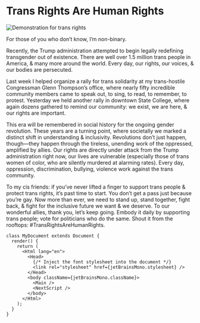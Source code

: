 
# Trans Rights Are Human Rights

![Demonstration for trans rights](https://d1fmxjrxw87eps.cloudfront.net/2020-04-20T15:15:08-04:00.jpeg)

For those of you who don’t know, I’m non-binary.

Recently, the Trump administration attempted to begin legally redefining transgender out of existence. There are well over 1.5 million trans people in America, & many more around the world. Every day, our rights, our voices, & our bodies are persecuted.

Last week I helped organize a rally for trans solidarity at my trans-hostile Congressman Glenn Thompson’s office, where nearly fifty incredible community members came to speak out, to sing, to read, to remember, to protest. Yesterday we held another rally in downtown State College, where again dozens gathered to remind our community: we exist, we are here, & our rights are important.

This era will be remembered in social history for the ongoing gender revolution. These years are a turning point, where societally we marked a distinct shift in understanding & inclusivity. Revolutions don’t just happen, though—they happen through the tireless, unending work of the oppressed, amplified by allies. Our rights are directly under attack from the Trump administration right now, our lives are vulnerable (especially those of trans women of color, who are silently murdered at alarming rates). Every day, oppression, discrimination, bullying, violence work against the trans community.

To my cis friends: if you’ve never lifted a finger to support trans people & protect trans rights, it’s past time to start. You don’t get a pass just because you’re gay. Now more than ever, we need to stand up, stand together, fight back, & fight for the inclusive future we want & we deserve. To our wonderful allies, thank you, let’s keep going. Embody it daily by supporting trans people; vote for politicians who do the same. Shout it from the rooftops: #TransRightsAreHumanRights.

```
class MyDocument extends Document {
  render() {
    return (
      <Html lang="en">
        <Head>
          {/* Inject the font stylesheet into the document */}
          <link rel="stylesheet" href={jetBrainsMono.stylesheet} />
        </Head>
        <body className={jetBrainsMono.className}>
          <Main />
          <NextScript />
        </body>
      </Html>
    );
  }
}
```

<MusicEmbed url="https://music.apple.com/id/album/love-feat-syd/1444332585?i=1444332607" />
<MusicEmbed url="https://open.spotify.com/track/6eVM9lCmIqwGTUOoeH61Lu" />